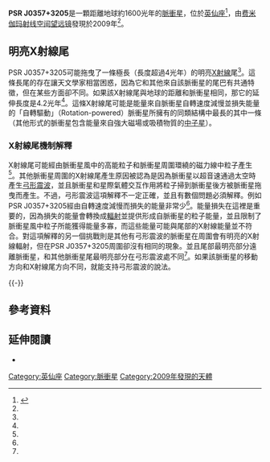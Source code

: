 {{Sky|03|57|52.61|+|32|05|12.38}}
{{Starbox begin 
| name = PSR J0357+3205
}} 
{{Starbox image 
| image = [[File:PSR_J0357+3205.ogv|250px]]
| caption = PSR J0357+3205介紹影片
}} 
{{Starbox observe 
| epoch = [[J2000.0|J2000.0]]
| constell = [[英仙座|英仙座]]
| ra = {{RA|03|57|52.61}}  
| dec = {{DEC|+32|05|12.38}} 
| appmag_v = 
}} 
{{Starbox character 
| class = 脈衝星
| b-v = 
| u-b = 
| variable = 
}} 
{{Starbox astrometry 
| radial_v = 
| prop_mo_ra = 
| prop_mo_dec = 
| parallax = 
| p_error = 
| dist_ly = 1,600
| dist_pc = 490.56
| absmag_v = 
}}  
{{Starbox detail 
| age = 500,000
| metal = 
| mass = 
| radius = 
| rotation = 
| luminosity = 
| temperature = 
}} 
{{Starbox catalog 
| names =
}} 
{{Starbox end}}

'''PSR J0357+3205'''是一顆距離地球約1600光年的[[脈衝星|脈衝星]]，位於[[英仙座|英仙座]]<ref name="CHANDRA" >{{cite web 
  |title=PSR J0357+3205: A Pulsar and its Mysterious Tail 
  |publisher=NASA 
  |url=http://chandra.harvard.edu/photo/2011/psrj0357/ 
  |accessdate=2014-01-21 
  |archive-date=2011-08-16 
  |archive-url=https://web.archive.org/web/20110816053138/http://chandra.harvard.edu/photo/2011/psrj0357/ 
  |dead-url=no 
  }}</ref>，由[[费米伽玛射线空间望远镜|费米伽玛射线空间望远镜]]發現於2009年<ref name="CHANDRA" />。

==明亮X射線尾==
PSR J0357+3205可能拖曳了一條極長（長度超過4光年）的明亮[[X射線|X射線]]尾<ref name="CHANDRA" />。這條長尾的存在讓天文學家相當困惑，因為它和其他來自該脈衝星的尾巴有共通特徵，但在某些方面卻不同。如果該X射線尾與地球的距離和脈衝星相同，那它的延伸長度是4.2光年<ref name="CHANDRA" />。這條X射線尾可能是能量來自脈衝星自轉速度減慢並損失能量的「自轉驅動」（Rotation-powered）脈衝星所擁有的同類結構中最長的其中一條（其他形式的脈衝星包含能量來自強大磁場或吸積物質的[[中子星|中子星]]）。

===X射線尾機制解釋===
X射線尾可能經由脈衝星風中的高能粒子和脈衝星周圍環繞的磁力線中粒子產生<ref name="CHANDRA" />。其他脈衝星周圍的X射線尾產生原因被認為是因為脈衝星以超音速通過太空時產生[[弓形震波|弓形震波]]，並且脈衝星和星際氣體交互作用將粒子掃到脈衝星後方被脈衝星拖曳而產生。不過，弓形震波這項解釋不一定正確，並且有數個問題必須解釋。例如PSR J0357+3205經由自轉速度減慢而損失的能量非常少<ref name="CHANDRA" />。能量損失在這裡是重要的，因為損失的能量會轉換成[[輻射|輻射]]並提供形成自脈衝星的粒子能量，並且限制了脈衝星風中粒子所能獲得能量多寡，而這些能量可能與尾部的X射線能量並不符合。對這項解釋的另一個挑戰則是其他有弓形震波的脈衝星在周圍會有明亮的X射線輻射，但在PSR J0357+3205周圍卻沒有相同的現象。並且尾部最明亮部分遠離脈衝星，和其他脈衝星尾最明亮部分在弓形震波處不同<ref name="CHANDRA" />。如果該脈衝星的移動方向和X射線尾方向不同，就能支持弓形震波的說法。

{{-}}

==參考資料==
<references/>

==延伸閱讀==
*{{Cite journal
 | url = http://iopscience.iop.org/2041-8205/765/1/L19
 | title = PSR J0357+3205: A FAST-MOVING PULSAR WITH A VERY UNUSUAL X-RAY TRAIL
 | date =  February 15, 2013
 | journal = The Astrophysical Journal Letters
 | volume = 765
 | issue = 1
 | pages = L19
 | doi = 10.1088/2041-8205/765/1/L19
 | author = A. De Luca; R. P. Mignan; M. Marelli; D. Salvetti; N. Sartore; A. Belfiore; P. Saz Parkinson; P. A. Caraveo, and G. F. Bignami
 | postscript = <!--None-->
}}

{{Stars of Perseus}}

[[Category:英仙座|Category:英仙座]]
[[Category:脈衝星|Category:脈衝星]]
[[Category:2009年發現的天體|Category:2009年發現的天體]]